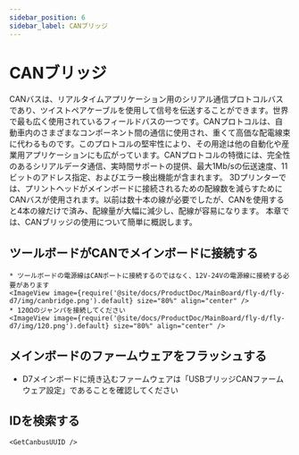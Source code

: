 ```yaml
---
sidebar_position: 6
sidebar_label: CANブリッジ
---
```






# CANブリッジ

CANバスは、リアルタイムアプリケーション用のシリアル通信プロトコルバスであり、ツイストペアケーブルを使用して信号を伝送することができます。世界で最も広く使用されているフィールドバスの一つです。CANプロトコルは、自動車内のさまざまなコンポーネント間の通信に使用され、重くて高価な配電線束に代わるものです。このプロトコルの堅牢性により、その用途は他の自動化や産業用アプリケーションにも広がっています。CANプロトコルの特徴には、完全性のあるシリアルデータ通信、実時間サポートの提供、最大1Mb/sの伝送速度、11ビットのアドレス指定、およびエラー検出機能が含まれます。
3Dプリンターでは、プリントヘッドがメインボードに接続されるための配線数を減らすためにCANバスが使用されます。以前は数十本の線が必要でしたが、CANを使用すると4本の線だけで済み、配線量が大幅に減少し、配線が容易になります。
本章では、CANブリッジの使用について簡単に概説します。

## ツールボードがCANでメインボードに接続する

    * ツールボードの電源線はCANポートに接続するのではなく、12V-24Vの電源線に接続する必要があります
    <ImageView image={require('@site/docs/ProductDoc/MainBoard/fly-d/fly-d7/img/canbridge.png').default} size="80%" align="center" />
    * 120Ωのジャンパを接続してください
    <ImageView image={require('@site/docs/ProductDoc/MainBoard/fly-d/fly-d7/img/120.png').default} size="80%" align="center" />

## メインボードのファームウェアをフラッシュする

* D7メインボードに焼き込むファームウェアは「USBブリッジCANファームウェア設定」であることを確認してください


## IDを検索する

    <GetCanbusUUID />